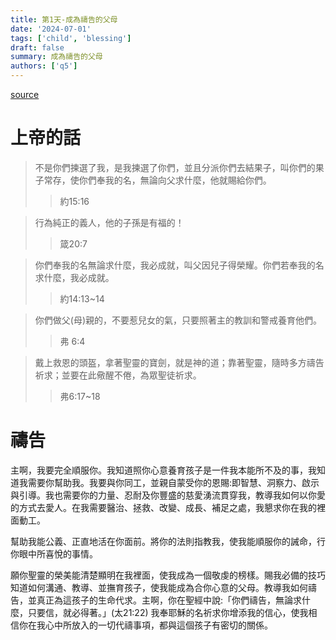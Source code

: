 ```yaml
---
title: 第1天-成為禱告的父母
date: '2024-07-01'
tags: ['child', 'blessing']
draft: false
summary: 成為禱告的父母
authors: ['q5']
---
```


[source](https://q5help.me/faith/PrayForTheChildren.jsp)

# 上帝的話

> 不是你們揀選了我，是我揀選了你們，並且分派你們去結果子，叫你們的果子常存，使你們奉我的名，無論向父求什麼，他就賜給你們。
>> 約15:16

> 行為純正的義人，他的子孫是有福的！
>> 箴20:7

> 你們奉我的名無論求什麼，我必成就，叫父因兒子得榮耀。你們若奉我的名求什麼，我必成就。
>> 約14:13~14

> 你們做父(母)親的，不要惹兒女的氣，只要照著主的教訓和警戒養育他們。
>> 弗 6:4

> 戴上救恩的頭盔，拿著聖靈的寶劍，就是神的道；靠著聖靈，隨時多方禱告祈求；並要在此儆醒不倦，為眾聖徒祈求。
>> 弗6:17~18

# 禱告

主啊，我要完全順服你。我知道照你心意養育孩子是一件我本能所不及的事，我知道我需要你幫助我。我要與你同工，並親自蒙受你的恩賜:即智慧、洞察力、啟示與引導。我也需要你的力量、忍耐及你豐盛的慈愛湧流貫穿我，教導我如何以你愛的方式去愛人。在我需要醫治、拯救、改變、成長、補足之處，我懇求你在我的裡面動工。

幫助我能公義、正直地活在你面前。將你的法則指教我，使我能順服你的誡命，行你眼中所喜悅的事情。

願你聖靈的榮美能清楚顯明在我裡面，使我成為一個敬虔的榜樣。賜我必備的技巧知道如何溝通、教導、並撫育孩子，使我能成為合你心意的父母。教導我如何禱告，並真正為這孩子的生命代求。主啊，你在聖經中說:「你們禱告，無論求什麼，只要信，就必得著。」(太21:22) 我奉耶穌的名祈求你增添我的信心，使我相信你在我心中所放入的一切代禱事項，都與這個孩子有密切的關係。
